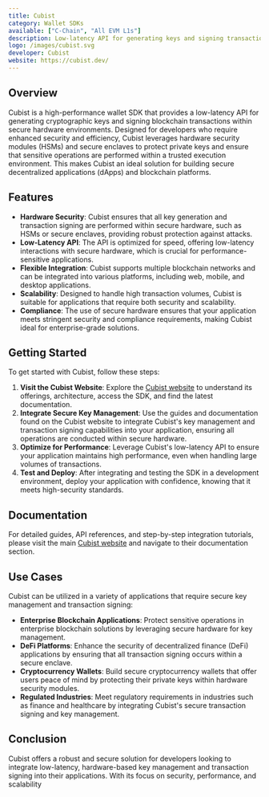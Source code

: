 ```yaml
---
title: Cubist
category: Wallet SDKs
available: ["C-Chain", "All EVM L1s"]
description: Low-latency API for generating keys and signing transactions inside secure hardware.
logo: /images/cubist.svg
developer: Cubist
website: https://cubist.dev/
---
```


## Overview

Cubist is a high-performance wallet SDK that provides a low-latency API for generating cryptographic keys and signing blockchain transactions within secure hardware environments. Designed for developers who require enhanced security and efficiency, Cubist leverages hardware security modules (HSMs) and secure enclaves to protect private keys and ensure that sensitive operations are performed within a trusted execution environment. This makes Cubist an ideal solution for building secure decentralized applications (dApps) and blockchain platforms.

## Features

- **Hardware Security**: Cubist ensures that all key generation and transaction signing are performed within secure hardware, such as HSMs or secure enclaves, providing robust protection against attacks.
- **Low-Latency API**: The API is optimized for speed, offering low-latency interactions with secure hardware, which is crucial for performance-sensitive applications.
- **Flexible Integration**: Cubist supports multiple blockchain networks and can be integrated into various platforms, including web, mobile, and desktop applications.
- **Scalability**: Designed to handle high transaction volumes, Cubist is suitable for applications that require both security and scalability.
- **Compliance**: The use of secure hardware ensures that your application meets stringent security and compliance requirements, making Cubist ideal for enterprise-grade solutions.

## Getting Started

To get started with Cubist, follow these steps:

1. **Visit the Cubist Website**: Explore the [Cubist website](https://cubist.dev/) to understand its offerings, architecture, access the SDK, and find the latest documentation.
2. **Integrate Secure Key Management**: Use the guides and documentation found on the Cubist website to integrate Cubist's key management and transaction signing capabilities into your application, ensuring all operations are conducted within secure hardware.
3. **Optimize for Performance**: Leverage Cubist's low-latency API to ensure your application maintains high performance, even when handling large volumes of transactions.
4. **Test and Deploy**: After integrating and testing the SDK in a development environment, deploy your application with confidence, knowing that it meets high-security standards.

## Documentation

For detailed guides, API references, and step-by-step integration tutorials, please visit the main [Cubist website](https://cubist.dev/) and navigate to their documentation section.

## Use Cases

Cubist can be utilized in a variety of applications that require secure key management and transaction signing:

- **Enterprise Blockchain Applications**: Protect sensitive operations in enterprise blockchain solutions by leveraging secure hardware for key management.
- **DeFi Platforms**: Enhance the security of decentralized finance (DeFi) applications by ensuring that all transaction signing occurs within a secure enclave.
- **Cryptocurrency Wallets**: Build secure cryptocurrency wallets that offer users peace of mind by protecting their private keys within hardware security modules.
- **Regulated Industries**: Meet regulatory requirements in industries such as finance and healthcare by integrating Cubist's secure transaction signing and key management.

## Conclusion

Cubist offers a robust and secure solution for developers looking to integrate low-latency, hardware-based key management and transaction signing into their applications. With its focus on security, performance, and scalability
